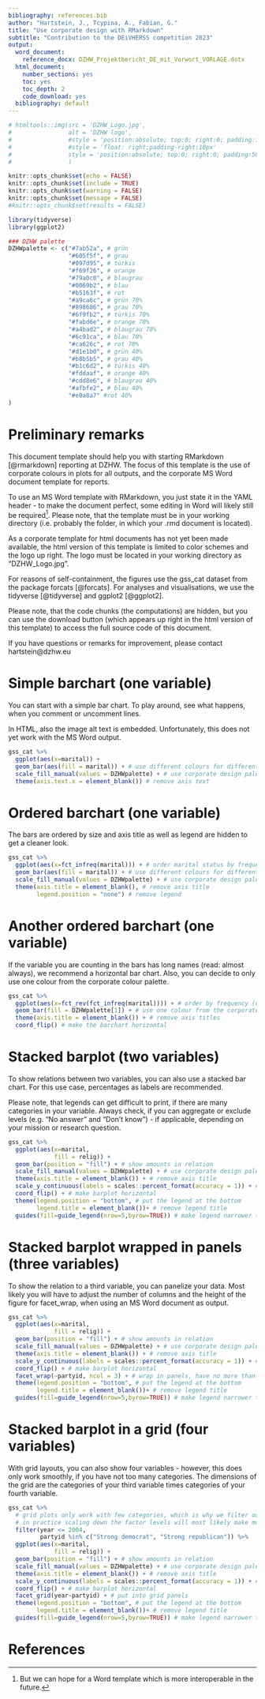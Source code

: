 ---
bibliography: references.bib
author: "Hartstein, J., Tcypina, A., Fabian, G."
title: "Use corporate design with RMarkdown"
subtitle: "Contribution to the DEiVHERSS competition 2023"
output:
  word_document:
    reference_docx: DZHW_Projektbericht_DE_mit_Vorwort_VORLAGE.dotx
  html_document:
    number_sections: yes
    toc: yes
    toc_depth: 2
    code_download: yes
  bibliography: default
---

<script>
   $(document).ready(function() {
     $head = $('#header');
     $head.prepend('<img src=\"DZHW_Logo.jpg\" style=\"float: right; padding: 20px; width: 150px;\"/>')
   });
</script>


```{r, echo=FALSE}
# htmltools::img(src = 'DZHW_Logo.jpg',
#                alt = 'DZHW logo', 
#                #style = 'position:absolute; top:0; right:0; padding:10px;height:43px;width:102px'
#                #style = 'float: right;padding-right:10px'
#                style = 'position:absolute; top:0; right:0; padding:50px;height:100'
#                )
```

```{r setup, include=FALSE}
knitr::opts_chunk$set(echo = FALSE)
knitr::opts_chunk$set(include = TRUE)
knitr::opts_chunk$set(warning = FALSE)
knitr::opts_chunk$set(message = FALSE)
#knitr::opts_chunk$set(results = FALSE)

library(tidyverse)
library(ggplot2)

### DZHW palette
DZHWpalette <- c("#7ab52a", # grün
                 "#605f5f", # grau
                 "#097d95", # türkis
                 "#f69f26", # orange
                 "#79a0c0", # blaugrau
                 "#0069b2", # blau
                 "#b5163f", # rot
                 "#a9ca6c", # grün 70%
                 "#898686", # grau 70%
                 "#6f9fb2", # türkis 70%
                 "#fabd6e", # orange 70%
                 "#a4bad2", # blaugrau 70%
                 "#6c91ca", # blau 70%
                 "#ca626c", # rot 70%
                 "#d1e1b0", # grün 40%
                 "#b8b5b5", # grau 40%
                 "#b1c6d2", # türkis 40%
                 "#fddaaf", # orange 40%
                 "#cdd8e6", # blaugrau 40%
                 "#afbfe2", # blau 40%
                 "#e0a8a7" #rot 40%
)
```

# Preliminary remarks {.unnumbered}

This document template should help you with starting RMarkdown [@rmarkdown] reporting at DZHW. The focus of this template is the use of corporate colours in plots for all outputs, and the corporate MS Word document template for reports.

To use an MS Word template with RMarkdown, you just state it in the YAML header - to make the document perfect, some editing in Word will likely still be required^[But we can hope for a Word template which is more interoperable in the future.]. Please note, that the template must be in your working directory (i.e. probably the folder, in which your .rmd document is located).

As a corporate template for html documents has not yet been made available, the html version of this template is limited to color schemes and the logo up right. The logo must be located in your working directory as "DZHW_Logo.jpg".

For reasons of self-containment, the figures use the gss_cat dataset from the package forcats [@forcats]. For analyses and visualisations, we use the tidyverse [@tidyverse] and ggplot2 [@ggplot2].

Please note, that the code chunks (the computations) are hidden, but you can use the download button (which appears up right in the html version of this template) to access the full source code of this document.

If you have questions or remarks for improvement, please contact hartstein@dzhw.eu

# Simple barchart (one variable)

You can start with a simple bar chart. To play around, see what happens, when you comment or uncomment lines.

In HTML, also the image alt text is embedded. Unfortunately, this does not yet work with the MS Word output.

```{r, fig.alt = "(Vertical) barchart of marital statuses"}
gss_cat %>%
  ggplot(aes(x=marital)) +
  geom_bar(aes(fill = marital)) + # use different colours for different marital statuses
  scale_fill_manual(values = DZHWpalette) + # use corporate design palette
  theme(axis.text.x = element_blank()) # remove axis text
```

# Ordered barchart (one variable)

The bars are ordered by size and axis title as well as legend are hidden to get a cleaner look.

```{r, fig.alt="Ordered vertical barchart with marital statuses"}
gss_cat %>%
  ggplot(aes(x=fct_infreq(marital))) + # order marital status by frequency
  geom_bar(aes(fill = marital)) + # use different colours for different marital statuses
  scale_fill_manual(values = DZHWpalette) + # use corporate design palette
  theme(axis.title = element_blank(), # remove axis title
        legend.position = "none") # remove legend
```

# Another ordered barchart (one variable)

If the variable you are counting in the bars has long names (read: almost always), we recommend a horizontal bar chart. Also, you can decide to only use one colour from the corporate colour palette.

```{r, fig.alt="Ordered horizontal barchart with marital statuses"}
gss_cat %>%
  ggplot(aes(x=fct_rev(fct_infreq(marital)))) + # order by frequency (descending)
  geom_bar(fill = DZHWpalette[1]) + # use one colour from the corporate design palette
  theme(axis.title = element_blank()) + # remove axis titles
  coord_flip() # make the barchart horizontal
```

# Stacked barplot (two variables)

To show relations between two variables, you can also use a stacked bar chart. For this use case, percentages as labels are recommended.

Please note, that legends can get difficult to print, if there are many categories in your variable. Always check, if you can aggregate or exclude levels (e.g. "No answer" and "Don't know") - if applicable, depending on your mission or research question.

```{r, fig.alt="Stacked horizontal barchart showing marital statuses versus religion"}
gss_cat %>%
  ggplot(aes(x=marital,
             fill = relig)) +
  geom_bar(position = "fill") + # show amounts in relation
  scale_fill_manual(values = DZHWpalette) + # use corporate design palette
  theme(axis.title = element_blank()) + # remove axis title
  scale_y_continuous(labels = scales::percent_format(accuracy = 1)) + # label y axis as percentages
  coord_flip() + # make barplot horizontal
  theme(legend.position = "bottom", # put the legend at the bottom
        legend.title = element_blank())+ # remove legend title
  guides(fill=guide_legend(nrow=5,byrow=TRUE)) # make legend narrower to fit inside figure margins
```

# Stacked barplot wrapped in panels (three variables)

To show the relation to a third variable, you can panelize your data. Most likely you will have to adjust the number of columns and the height of the figure for facet_wrap, when using an MS Word document as output.

```{r, fig.height=7, fig.alt="Panelized stacked horizontal barchart showing marital status versus religion versus party preference"}
gss_cat %>%
  ggplot(aes(x=marital,
             fill = relig)) +
  geom_bar(position = "fill") + # show amounts in relation
  scale_fill_manual(values = DZHWpalette) + # use corporate design palette
  theme(axis.title = element_blank()) + # remove axis title
  scale_y_continuous(labels = scales::percent_format(accuracy = 1)) + # label y axis as percentages
  coord_flip() + # make barplot horizontal
  facet_wrap(~partyid, ncol = 3) + # wrap in panels, have no more than 3 columns
  theme(legend.position = "bottom", # put the legend at the bottom
        legend.title = element_blank())+ # remove legend title
  guides(fill=guide_legend(nrow=5,byrow=TRUE)) # make legend narrower to fit inside figure margins
```

# Stacked barplot in a grid (four variables)

With grid layouts, you can also show four variables - however, this does only work smoothly, if you have not too many categories. The dimensions of the grid are the categories of your third variable times categories of your fourth variable.

```{r, fig.height=6, fig.alt="Panelized stacked horizontal barchart showing marital status versus religion versus party preference (columns) versus year (rows)"}
gss_cat %>%
  # grid plots only work with few categories, which is why we filter our values for demonstration
  # in practice scaling down the factor levels will most likely make more sense epistemically
  filter(year <= 2004,
         partyid %in% c("Strong democrat", "Strong republican")) %>%
  ggplot(aes(x=marital,
             fill = relig)) +
  geom_bar(position = "fill") + # show amounts in relation
  scale_fill_manual(values = DZHWpalette) + # use corporate design palette
  theme(axis.title = element_blank()) + # remove axis title
  scale_y_continuous(labels = scales::percent_format(accuracy = 1)) + # label y axis as percentages
  coord_flip() + # make barplot horizontal
  facet_grid(year~partyid) + # put into grid panels
  theme(legend.position = "bottom", # put the legend at the bottom
        legend.title = element_blank())+ # remove legend title
  guides(fill=guide_legend(nrow=5,byrow=TRUE)) # make legend narrower to fit inside figure margins
```


# References